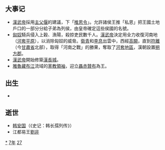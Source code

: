 {{yearTOC|-127|西汉'''[[元朔|元朔]]二年'''}}

== 大事记 ==
*[[漢武帝|漢武帝]]採用[[主父偃|主父偃]]的建議，下「[[推恩令|推恩令]]」。允許諸侯王推「私恩」把王國土地戶口的一部分分給子弟為列侯，由皇帝確定這些侯國的名號。
*[[匈奴|匈奴]]騎兵侵入上穀、漁陽，殺掠吏民數千人。[[漢武帝|漢武帝]]決定用全力收復河南地（[[河套平原|河套平原]]），以消除匈奴的威脅。[[衛青|衛青]]和[[李息|李息]]出雲中，西經[[高闕|高闕]]，直到[[符離|符離]]（今[[甘肅省|甘肅省]]北部），取得「河南之戰」的勝果，奪取了[[河套地區|河套地區]]，漢朝設置[[朔方郡|朔方郡]]。
*[[漢武帝|漢武帝]]開始修築[[漢長城|漢長城]]。
*[[雅魯藏布江|雅魯藏布江]]流域的[[苯教|苯教]][[領袖|領袖]]，迎立[[聶赤贊布|聶赤贊布]]為王。

== 出生 ==
*

== 逝世 ==
{{Wikisource year mention}}
* [[韩安国|韩安国]]（《史记：韩长孺列传》）
* 江都易王[[劉非|劉非]]

[[Category:前127年|*]]
[[Category:前120年代|7年]]
[[Category:前2世纪各年|27]]